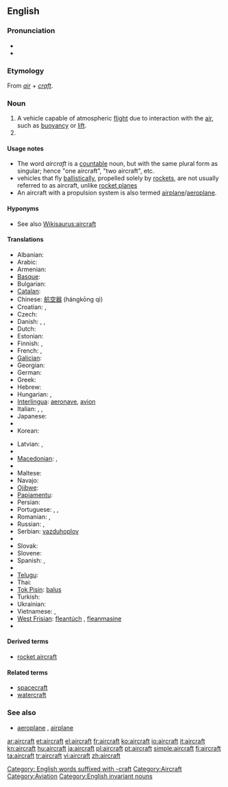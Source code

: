 {{wikipedia}}
==English==

===Pronunciation===
* {{IPA|/ɛəkɹɑː̩ft/}}
* {{audio|en-us-aircraft.ogg|Audio (US)}}

===Etymology===
From ''[[air]]'' + ''[[craft]]''.

===Noun===
{{en-noun|pl=aircraft|pl2=aircrafts}}

# A vehicle capable of atmospheric [[flight]] due to interaction with the [[air]], such as [[buoyancy]] or [[lift]].
# {{plural of|[[aircraft]]}}

====Usage notes====
* The word ''aircraft'' is a [[Appendix:Glossary#countable|countable]] noun, but with the same plural form as singular; hence "one aircraft", "two aircraft", etc.
* vehicles that fly [[ballistic]]ally, propelled solely by [[rocket]]s, are not usually referred to as aircraft, unlike [[rocket plane]]s
* An aircraft with a propulsion system is also termed [[airplane]]/[[aeroplane]].

====Hyponyms====
* See also [[Wikisaurus:aircraft]]

====Translations====
{{trans-top|machine capable of atmospheric flight}}
* Albanian: {{t+|sq|avion|m|xs=Albanian}}
* Arabic: {{t|ar|طائرة|f|tr=Taa'irah}}
* Armenian: {{t+|hy|օդանավ|tr=òdanav}}
* [[Basque]]: {{t|eu|hegazkinen|xs=Basque}}
* Bulgarian: {{t+|bg|самолет|m|tr=samolet}}
* [[Catalan]]: {{t|ca|aeronau|f}}
* Chinese: [[航空器]] (hángkōng qì)
* Croatian: {{t+|hr|zrakoplov|m|alt=zrȁkoplōv}}, {{t-|hr|letjelica|f|alt=lètjelica}}
* Czech: {{t+|cs|letadlo|n}}
* Danish: {{t|da|luftfartøj|n}},  {{t+|da|fly|n}},  {{t|da|flyvemaskine|c}}
* Dutch: {{t+|nl|vliegtuig|n}}
* Estonian: {{t-|et|õhusõiduk}}
* Finnish: {{t+|fi|lentokone}}, {{t+|fi|ilma-alus}}
* French: {{t+|fr|aéronef|m}}, {{t+|fr|avion|m}}
* [[Galician]]: {{t-|gl|aeronaves|m|xs=Galician}}
* Georgian: {{t-|ka|თვითმფრინავი|tr=t'vit'mp'rinavi|sc=Geor|xs=Georgian}}
* German: {{t+|de|Flugzeug|n}}
* Greek: {{t+|el|αεροσκάφος|n|tr=aeroskáfos}}
* Hebrew: {{t+|he|כלי טיס|m|alt=כְּלִי טַיִס|tr=kli-tayis}}
* Hungarian: {{t+|hu|repülőgép}},  {{qualifier|colloquial}} {{t+|hu|repülő}}
* [[Interlingua]]: [[aeronave]], [[avion]]
* Italian: {{t+|it|aeroplano|m}},  {{t+|it|aereo|m}},  {{t+|it|velivolo|m}}
* Japanese: {{t-|ja|航空機|tr=kōkūki}}
* {{trreq|Kannada}}
* Korean: {{t|ko|항공기|tr=hanggonggi|sc=Hang}}
{{trans-mid}}
* Latvian: {{t-|lv|lidmašīna|f|xs=Latvian}}, {{t-|lv|lidaparāts|m|xs=Latvian}}
* {{trreq|Luhya}}
* [[Macedonian]]: {{t-|mk|летало|n|tr=létalo}},  {{t-|mk|авион|m|tr=avión}}
* {{trreq|Malayalam}}
* Maltese: {{t-|mt|ajruplan|xs=Maltese}}
* Navajo: {{tø|nv|chidí naatʼaʼí}}
* [[Ojibwe]]: {{tø|oj|bemisemagak}}
* [[Papiamentu]]: {{tø|pap|aeroplanu}}
* Persian: {{t+|fa|هواپیما|tr=havâpeymâ}}
* Portuguese: {{t+|pt|aeronave|f}}, {{t+|pt|avião|m}}, {{t+|pt|aeroplano|m}}
* Romanian: {{t-|ro|avion|n}}, {{t-|ro|aeronavă|f}}
* Russian: {{t|ru|летательный аппарат|m}}, {{t|ru|воздушное судно|n}}
* Serbian: [[vazduhoplov]]
* {{trreq|Serbo-Croatian}}
* Slovak: {{t|sk|lietadlo|n}}
* Slovene: {{t-|sl|letal|n}}
* Spanish: {{t+|es|avión|m}}, {{t+|es|aeronave|f}}
* {{trreq|Tamil}}
* [[Telugu]]: {{t+|te|విమానము|tr=vimaanamu}}
* Thai: {{t|th|อากาศยาน|tr=aagaat sayaan}}
* [[Tok Pisin]]: [[balus]]
* Turkish: {{t|tr|hava taşıtı}}
* Ukrainian: {{t|uk|літак|f|tr=litak|xs=Ukrainian}}
* Vietnamese: {{t+|vi|phi cơ|xs=Vietnamese}},  {{t+|vi|máy bay|xs=Vietnamese}}
* [[West Frisian]]: [[fleantúch]] {{n}}, [[fleanmasine]]
* {{trreq|Yiddish}}
{{trans-bottom}}

====Derived terms====
* [[rocket aircraft]]

====Related terms====
* [[spacecraft]]
* [[watercraft]]

===See also===
* [[aeroplane]] {{italbrac|UK}}, [[airplane]] {{italbrac|US}}

[[Category: English words suffixed with -craft]]
[[Category:Aircraft]]
[[Category:Aviation]]
[[Category:English invariant nouns]]

[[ar:aircraft]]
[[et:aircraft]]
[[el:aircraft]]
[[fr:aircraft]]
[[ko:aircraft]]
[[io:aircraft]]
[[it:aircraft]]
[[kn:aircraft]]
[[hu:aircraft]]
[[ja:aircraft]]
[[pl:aircraft]]
[[pt:aircraft]]
[[simple:aircraft]]
[[fi:aircraft]]
[[ta:aircraft]]
[[tr:aircraft]]
[[vi:aircraft]]
[[zh:aircraft]]